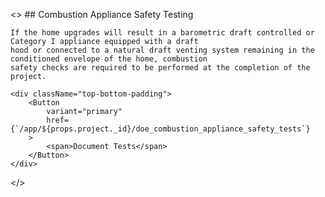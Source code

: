 <>
    ## Combustion Appliance Safety Testing

    If the home upgrades will result in a barometric draft controlled or Category I appliance equipped with a draft
    hood or connected to a natural draft venting system remaining in the conditioned envelope of the home, combustion
    safety checks are required to be performed at the completion of the project.

    <div className="top-bottom-padding">
        <Button
            variant="primary"
            href={`/app/${props.project._id}/doe_combustion_appliance_safety_tests`}
        >
            <span>Document Tests</span>
        </Button>
    </div>

</>
